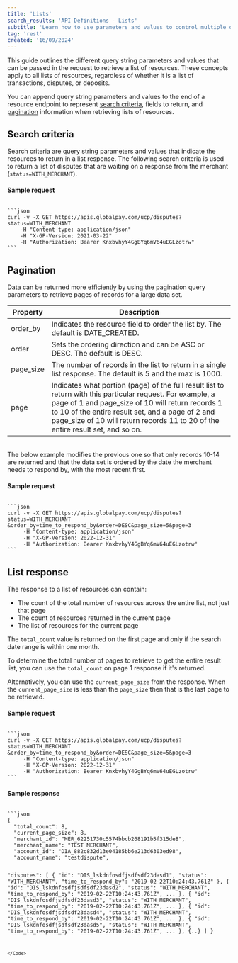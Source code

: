 ```yaml
---
title: 'Lists'
search_results: 'API Definitions - Lists'
subtitle: 'Learn how to use parameters and values to control multiple query results'
tag: 'rest'
created: '16/09/2024'
---
```

This guide outlines the different query string parameters and values that can be passed in the request to retrieve a list of resources. These concepts apply to all lists of resources, regardless of whether it is a list of transactions, disputes, or deposits. 

You can append query string parameters and values to the end of a resource endpoint to represent [search criteria](#search-criteria), fields to return, and [pagination](#pagination) information when retrieving lists of resources.

## Search criteria
Search criteria are query string parameters and values that indicate the resources to return in a list response. The following search criteria is used to return a list of disputes that are waiting on a response from the merchant (`status=WITH_MERCHANT`).

#### Sample request

<Code id="JSON" title="JSON" language="JSON" active>
```json
curl -v -X GET https://apis.globalpay.com/ucp/disputes?status=WITH_MERCHANT 
    -H "Content-type: application/json" 
    -H "X-GP-Version: 2021-03-22" 
    -H "Authorization: Bearer KnxbvhyY4GgBYq6mV64uEGLzotrw"
```
</Code>

## Pagination

Data can be returned more efficiently by using the pagination query parameters to retrieve pages of records for a large data set.

| Property | Description |
| --- | --- |
| order_by | Indicates the resource field to order the list by. The default is DATE_CREATED. | 
| order | Sets the ordering direction and can be ASC or DESC. The default is DESC. | 
| page_size | The number of records in the list to return in a single list response. The default is 5 and the max is 1000. | 
| page | Indicates what portion (page) of the full result list to return with this particular request. For example, a page of 1 and page_size of 10 will return records 1 to 10 of the entire result set, and a page of 2 and page_size of 10 will return records 11 to 20 of the entire result set, and so on. | 

<br />
The below example modifies the previous one so that only records 10-14 are returned and that the data set is ordered by the date the merchant needs to respond by, with the most recent first.

#### Sample request

<Code id="JSON" title="JSON" language="JSON" active>
```json
curl -v -X GET https://apis.globalpay.com/ucp/disputes?status=WITH_MERCHANT
&order_by=time_to_respond_by&order=DESC&page_size=5&page=3 
     -H "Content-type: application/json" 
     -H "X-GP-Version: 2022-12-31" 
     -H "Authorization: Bearer KnxbvhyY4GgBYq6mV64uEGLzotrw"
```
</Code>

## List response
The response to a list of resources can contain:

* The count of the total number of resources across the entire list, not just that page
* The count of resources returned in the current page
* The list of resources for the current page

The `total_count` value is returned on the first page and only if the search date range is within one month.

To determine the total number of pages to retrieve to get the entire result list, you can use the `total_count` on page 1 response if it's returned.

Alternatively, you can use the `current_page_size` from the response. When the `current_page_size` is less than the `page_size` then that is the last page to be retrieved.

#### Sample request

<Code id="JSON" title="JSON" language="JSON" active>
```json
curl -v -X GET https://apis.globalpay.com/ucp/disputes?status=WITH_MERCHANT
&order_by=time_to_respond_by&order=DESC&page_size=5&page=3 
     -H "Content-type: application/json" 
     -H "X-GP-Version: 2022-12-31" 
     -H "Authorization: Bearer KnxbvhyY4GgBYq6mV64uEGLzotrw" 
```
</Code>

#### Sample response

<Code id="JSON" title="JSON" language="JSON" active>
```json
{
  "total_count": 8,
  "current_page_size": 8,
  "merchant_id": "MER_62251730c5574bbcb268191b5f315de8",
  "merchant_name": "TEST MERCHANT",
  "account_id": "DIA_882c832d13e04185bb6e213d6303ed98",
  "account_name": "testdispute",

  "disputes": [
    {
      "id": "DIS_lskdnfosdfjsdfsdf23dasd1",
      "status": "WITH_MERCHANT",
      "time_to_respond_by": "2019-02-22T10:24:43.761Z"
    },
    {
      "id": "DIS_lskdnfosdfjsdfsdf23dasd2",
      "status": "WITH_MERCHANT",
      "time_to_respond_by": "2019-02-22T10:24:43.761Z",
      ...
    },
    {
      "id": "DIS_lskdnfosdfjsdfsdf23dasd3",
      "status": "WITH_MERCHANT",
      "time_to_respond_by": "2019-02-22T10:24:43.761Z",
      ...
    },
    {
      "id": "DIS_lskdnfosdfjsdfsdf23dasd4",
      "status": "WITH_MERCHANT",
      "time_to_respond_by": "2019-02-22T10:24:43.761Z",
      ...
    },
    {
      "id": "DIS_lskdnfosdfjsdfsdf23dasd5",
      "status": "WITH_MERCHANT",
      "time_to_respond_by": "2019-02-22T10:24:43.761Z",
      ...
    },
    {..}
  ]
}
```
</Code>
